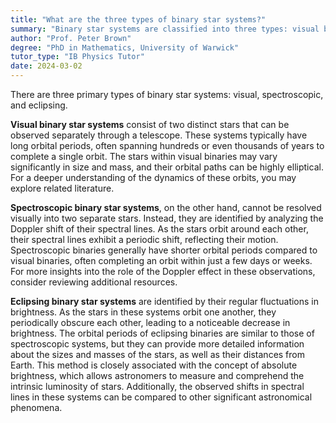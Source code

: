 ```yaml
---
title: "What are the three types of binary star systems?"
summary: "Binary star systems are classified into three types: visual binaries, which can be seen separately; spectroscopic binaries, identified through their spectral lines; and eclipsing binaries, where one star passes in front of another."
author: "Prof. Peter Brown"
degree: "PhD in Mathematics, University of Warwick"
tutor_type: "IB Physics Tutor"
date: 2024-03-02
---
```


There are three primary types of binary star systems: visual, spectroscopic, and eclipsing.

**Visual binary star systems** consist of two distinct stars that can be observed separately through a telescope. These systems typically have long orbital periods, often spanning hundreds or even thousands of years to complete a single orbit. The stars within visual binaries may vary significantly in size and mass, and their orbital paths can be highly elliptical. For a deeper understanding of the dynamics of these orbits, you may explore related literature.

**Spectroscopic binary star systems**, on the other hand, cannot be resolved visually into two separate stars. Instead, they are identified by analyzing the Doppler shift of their spectral lines. As the stars orbit around each other, their spectral lines exhibit a periodic shift, reflecting their motion. Spectroscopic binaries generally have shorter orbital periods compared to visual binaries, often completing an orbit within just a few days or weeks. For more insights into the role of the Doppler effect in these observations, consider reviewing additional resources.

**Eclipsing binary star systems** are identified by their regular fluctuations in brightness. As the stars in these systems orbit one another, they periodically obscure each other, leading to a noticeable decrease in brightness. The orbital periods of eclipsing binaries are similar to those of spectroscopic systems, but they can provide more detailed information about the sizes and masses of the stars, as well as their distances from Earth. This method is closely associated with the concept of absolute brightness, which allows astronomers to measure and comprehend the intrinsic luminosity of stars. Additionally, the observed shifts in spectral lines in these systems can be compared to other significant astronomical phenomena.
    